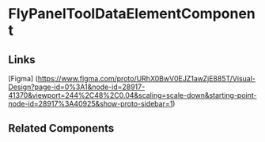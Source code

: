 <!-- fly-panel-tool-data-element.stories.mdx -->


<Meta title="QTD Components/evaluation/training-issues/training-issues-create-wizard/training-issues-drivers-and-training/fly-panel-tool-data-element/README" component={FlyPanelToolDataElementComponent} />

# FlyPanelToolDataElementComponent

<ArgsTable of={FlyPanelToolDataElementComponent} />

## Links

[Figma] (https://www.figma.com/proto/URhX0BwV0EJZ1awZjE885T/Visual-Design?page-id=0%3A1&node-id=28917-41370&viewport=244%2C48%2C0.04&scaling=scale-down&starting-point-node-id=28917%3A40925&show-proto-sidebar=1)

## Related Components

